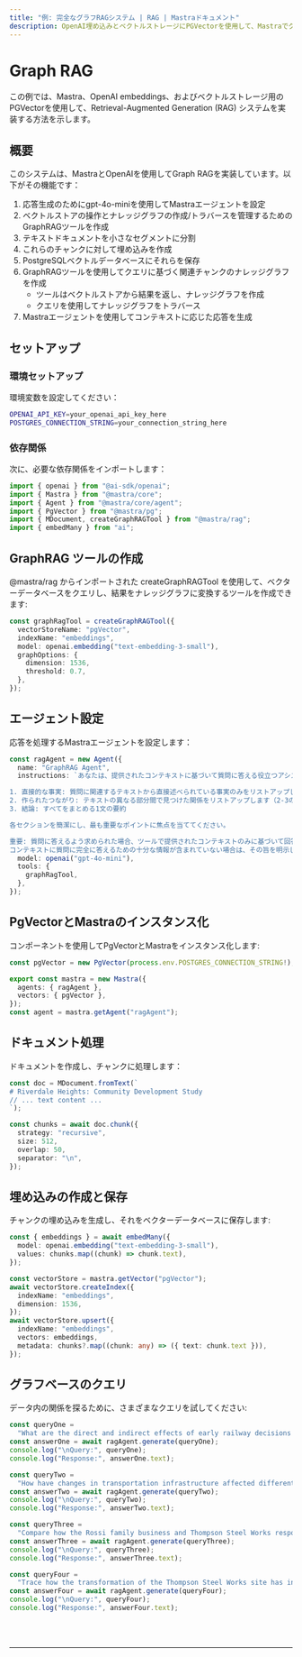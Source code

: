 ```yaml
---
title: "例: 完全なグラフRAGシステム | RAG | Mastraドキュメント"
description: OpenAI埋め込みとベクトルストレージにPGVectorを使用して、MastraでグラフRAGシステムを実装する例。
---
```



# Graph RAG

この例では、Mastra、OpenAI embeddings、およびベクトルストレージ用のPGVectorを使用して、Retrieval-Augmented Generation (RAG) システムを実装する方法を示します。

## 概要

このシステムは、MastraとOpenAIを使用してGraph RAGを実装しています。以下がその機能です：

1. 応答生成のためにgpt-4o-miniを使用してMastraエージェントを設定
2. ベクトルストアの操作とナレッジグラフの作成/トラバースを管理するためのGraphRAGツールを作成
3. テキストドキュメントを小さなセグメントに分割
4. これらのチャンクに対して埋め込みを作成
5. PostgreSQLベクトルデータベースにそれらを保存
6. GraphRAGツールを使用してクエリに基づく関連チャンクのナレッジグラフを作成
   - ツールはベクトルストアから結果を返し、ナレッジグラフを作成
   - クエリを使用してナレッジグラフをトラバース
7. Mastraエージェントを使用してコンテキストに応じた応答を生成

## セットアップ

### 環境セットアップ

環境変数を設定してください：

```bash filename=".env"
OPENAI_API_KEY=your_openai_api_key_here
POSTGRES_CONNECTION_STRING=your_connection_string_here
```

### 依存関係

次に、必要な依存関係をインポートします：

```typescript copy showLineNumbers filename="index.ts"
import { openai } from "@ai-sdk/openai";
import { Mastra } from "@mastra/core";
import { Agent } from "@mastra/core/agent";
import { PgVector } from "@mastra/pg";
import { MDocument, createGraphRAGTool } from "@mastra/rag";
import { embedMany } from "ai";
```

## GraphRAG ツールの作成

@mastra/rag からインポートされた createGraphRAGTool を使用して、ベクターデータベースをクエリし、結果をナレッジグラフに変換するツールを作成できます:

```typescript copy showLineNumbers{8} filename="index.ts"
const graphRagTool = createGraphRAGTool({
  vectorStoreName: "pgVector",
  indexName: "embeddings",
  model: openai.embedding("text-embedding-3-small"),
  graphOptions: {
    dimension: 1536,
    threshold: 0.7,
  },
});
```

## エージェント設定

応答を処理するMastraエージェントを設定します：

```typescript copy showLineNumbers{19} filename="index.ts"
const ragAgent = new Agent({
  name: "GraphRAG Agent",
  instructions: `あなたは、提供されたコンテキストに基づいて質問に答える役立つアシスタントです。回答を次のようにフォーマットしてください：

1. 直接的な事実: 質問に関連するテキストから直接述べられている事実のみをリストアップします（2-3の箇条書き）
2. 作られたつながり: テキストの異なる部分間で見つけた関係をリストアップします（2-3の箇条書き）
3. 結論: すべてをまとめる1文の要約

各セクションを簡潔にし、最も重要なポイントに焦点を当ててください。

重要: 質問に答えるよう求められた場合、ツールで提供されたコンテキストのみに基づいて回答してください。
コンテキストに質問に完全に答えるための十分な情報が含まれていない場合は、その旨を明示してください。`,
  model: openai("gpt-4o-mini"),
  tools: {
    graphRagTool,
  },
});
```

## PgVectorとMastraのインスタンス化

コンポーネントを使用してPgVectorとMastraをインスタンス化します:

```typescript copy showLineNumbers{36} filename="index.ts"
const pgVector = new PgVector(process.env.POSTGRES_CONNECTION_STRING!);

export const mastra = new Mastra({
  agents: { ragAgent },
  vectors: { pgVector },
});
const agent = mastra.getAgent("ragAgent");
```

## ドキュメント処理

ドキュメントを作成し、チャンクに処理します：

```typescript copy showLineNumbers{45} filename="index.ts"
const doc = MDocument.fromText(`
# Riverdale Heights: Community Development Study
// ... text content ...
`);

const chunks = await doc.chunk({
  strategy: "recursive",
  size: 512,
  overlap: 50,
  separator: "\n",
});
```

## 埋め込みの作成と保存

チャンクの埋め込みを生成し、それをベクターデータベースに保存します:

```typescript copy showLineNumbers{56} filename="index.ts"
const { embeddings } = await embedMany({
  model: openai.embedding("text-embedding-3-small"),
  values: chunks.map((chunk) => chunk.text),
});

const vectorStore = mastra.getVector("pgVector");
await vectorStore.createIndex({
  indexName: "embeddings",
  dimension: 1536,
});
await vectorStore.upsert({
  indexName: "embeddings",
  vectors: embeddings,
  metadata: chunks?.map((chunk: any) => ({ text: chunk.text })),
});
```

## グラフベースのクエリ

データ内の関係を探るために、さまざまなクエリを試してください:

```typescript copy showLineNumbers{82} filename="index.ts"
const queryOne =
  "What are the direct and indirect effects of early railway decisions on Riverdale Heights' current state?";
const answerOne = await ragAgent.generate(queryOne);
console.log("\nQuery:", queryOne);
console.log("Response:", answerOne.text);

const queryTwo =
  "How have changes in transportation infrastructure affected different generations of local businesses and community spaces?";
const answerTwo = await ragAgent.generate(queryTwo);
console.log("\nQuery:", queryTwo);
console.log("Response:", answerTwo.text);

const queryThree =
  "Compare how the Rossi family business and Thompson Steel Works responded to major infrastructure changes, and how their responses affected the community.";
const answerThree = await ragAgent.generate(queryThree);
console.log("\nQuery:", queryThree);
console.log("Response:", answerThree.text);

const queryFour =
  "Trace how the transformation of the Thompson Steel Works site has influenced surrounding businesses and cultural spaces from 1932 to present.";
const answerFour = await ragAgent.generate(queryFour);
console.log("\nQuery:", queryFour);
console.log("Response:", answerFour.text);
```

<br />
<br />
<hr className="dark:border-[#404040] border-gray-300" />
<br />
<br />
<GithubLink
  link={
    "https://github.com/mastra-ai/mastra/blob/main/examples/basics/rag/graph-rag"
  }
/>
